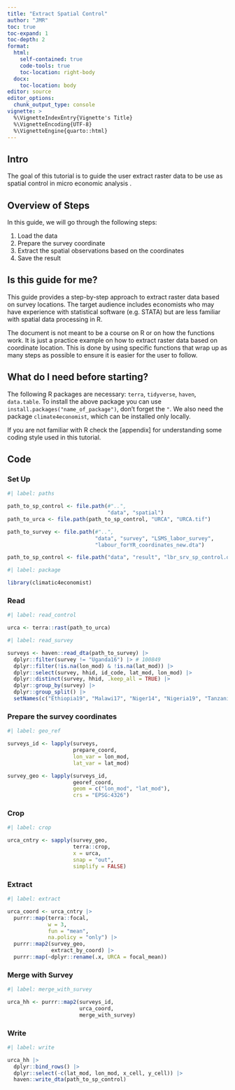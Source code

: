 ---
title: "Extract Spatial Control"
author: "JMR"
toc: true
toc-expand: 1
toc-depth: 2
format:
  html:
    self-contained: true
    code-tools: true
    toc-location: right-body
  docx: 
    toc-location: body
editor: source
editor_options:
  chunk_output_type: console
vignette: >
  %\VignetteIndexEntry{Vignette's Title}
  %\VignetteEncoding{UTF-8}
  %\VignetteEngine{quarto::html}
---


## Intro
The goal of this tutorial is to guide the user extract raster data to be use as spatial control in micro economic analysis .

## Overview of Steps
In this guide, we will go through the following steps:

1. Load the data
2. Prepare the survey coordinate
3. Extract the spatial observations based on the coordinates
4. Save the result

## Is this guide for me?

This guide provides a step-by-step approach to extract raster data based on survey locations. The target audience includes economists who may have experience with statistical software (e.g. STATA) but are less familiar with spatial data processing in R.

The document is not meant to be a course on R or on how the functions work. It is just a practice example on how to extract raster data based on coordinate location. This is done by using specific functions that wrap up as many steps as possible to ensure it is easier for the user to follow.

## What do I need before starting?

The following R packages are necessary: `terra`, `tidyverse`, `haven`, `data.table`. To install the above package you can use `install.packages("name_of_package")`, don't forget the `"`. We also need the  package `climate4economist`, which can be installed only locally.

If you are not familiar with R check the [appendix] for understanding some coding style used in this tutorial.

## Code
### Set Up
```{r paths}
#| label: paths

path_to_sp_control <- file.path(#"..",
                                "data", "spatial")
path_to_urca <- file.path(path_to_sp_control, "URCA", "URCA.tif")

path_to_survey <- file.path(#"..",
                            "data", "survey", "LSMS_labor_survey",
                            "labour_forYR_coordinates_new.dta")

path_to_sp_control <- file.path("data", "result", "lbr_srv_sp_control.dta")
```

```{r package}
#| label: package

library(climatic4economist)
```


### Read
```{r read_control}
#| label: read_control

urca <- terra::rast(path_to_urca)

```

```{r read_survey}
#| label: read_survey

surveys <- haven::read_dta(path_to_survey) |>
  dplyr::filter(survey != "Uganda16") |> # 100849
  dplyr::filter(!is.na(lon_mod) & !is.na(lat_mod)) |>
  dplyr::select(survey, hhid, id_code, lat_mod, lon_mod) |>
  dplyr::distinct(survey, hhid, .keep_all = TRUE) |>
  dplyr::group_by(survey) |>
  dplyr::group_split() |>
  setNames(c("Ethiopia19", "Malawi17", "Niger14", "Nigeria19", "Tanzania13"))
```

### Prepare the survey coordinates
```{r geo_ref}
#| label: geo_ref

surveys_id <- lapply(surveys,
                     prepare_coord,
                     lon_var = lon_mod,
                     lat_var = lat_mod) 

survey_geo <- lapply(surveys_id,
                     georef_coord,
                     geom = c("lon_mod", "lat_mod"),
                     crs = "EPSG:4326") 
```

### Crop
```{r crop}
#| label: crop

urca_cntry <- sapply(survey_geo,
                     terra::crop,
                     x = urca,
                     snap = "out",
                     simplify = FALSE)
```


### Extract
```{r extract}
#| label: extract

urca_coord <- urca_cntry |>
  purrr::map(terra::focal,
             w = 3, 
             fun = "mean", 
             na.policy = "only") |>
  purrr::map2(survey_geo,
              extract_by_coord) |>
  purrr::map(~dplyr::rename(.x, URCA = focal_mean))

```

### Merge with Survey
```{r merge_with_survey}
#| label: merge_with_survey

urca_hh <- purrr::map2(surveys_id,
                       urca_coord,
                       merge_with_survey)
```

### Write
```{r write}
#| label: write

urca_hh |>
  dplyr::bind_rows() |>
  dplyr::select(-c(lat_mod, lon_mod, x_cell, y_cell)) |>
  haven::write_dta(path_to_sp_control)
```

